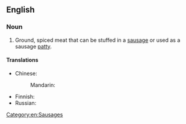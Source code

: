 ==English==

===Noun===
{{en-noun|~}}

# Ground, spiced meat that can be stuffed in a [[sausage]] or used as a sausage [[patty]].

====Translations====
{{trans-top|ground spiced meat that can be stuffed in a sausage}}
* Chinese: 
*: Mandarin: {{t-needed|cmn}}
{{trans-mid}}
* Finnish: {{t+|fi|makkaramassa}}
* Russian: {{t-needed|ru}}
{{trans-bottom}}

[[Category:en:Sausages]]